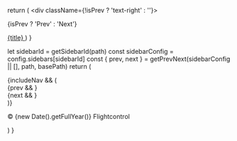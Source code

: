 

  return (
    <div className={!isPrev ? 'text-right' : ''}>
      <p className="text-gray-500 dark:text-white/50 text-sm mb-1">{isPrev ? 'Prev' : 'Next'}</p>
      <a className="text-lg font-semibold hover:text-primary-600 transition" href={href}>
        {title}
      </a>
    </div>
  )
}

  let sidebarId = getSidebarId(path)
  const sidebarConfig = config.sidebars[sidebarId]
  const { prev, next } = getPrevNext(sidebarConfig || [], path, basePath)
  return (
    <footer className="flex flex-col gap-12 z-20 antialiased mx-auto plain w-full pt-16 pb-16 mt-16 border-t border-gray-200 dark:border-white/10">
      {includeNav && (
        <div className="grid grid-cols-2">
          <div>{prev && <NextPrevLink title={prev.title} href={prev.href} isPrev />}</div>
          <div className="flex justify-end">
            {next && <NextPrevLink title={next.title} href={next.href} />}
          </div>
        </div>
      )}
      <p className="text-sm text-gray-500 dark:text-white/50">
        © {new Date().getFullYear()} Flightcontrol
      </p>
    </footer>
  )
}
